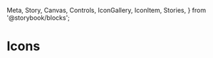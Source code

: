   Meta,
  Story,
  Canvas,
  Controls,
  IconGallery,
  IconItem,
  Stories,
} from '@storybook/blocks';

<Meta of={IconStories} />

# Icons

<Canvas>
  <Story of={IconStories.Playground} />
</Canvas>
<Controls of={IconStories.Playground} />

<Canvas withSource="none">
  <Story of={IconStories.Size} />
  <Story of={IconStories.Statuses} />
</Canvas>

<Canvas withSource="none">
  <Story of={IconStories.Statuses} />
</Canvas>

<Story of={IconStories.Statuses} />
